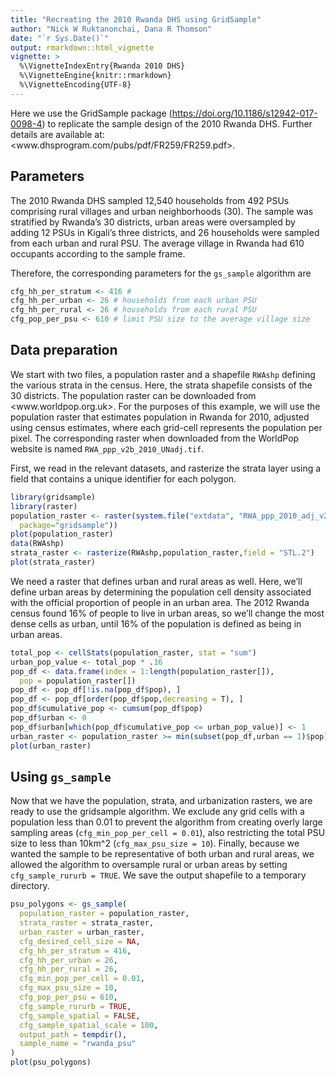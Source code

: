 ---
title: "Recreating the 2010 Rwanda DHS using GridSample"
author: "Nick W Ruktanonchai, Dana R Thomson"
date: "`r Sys.Date()`"
output: rmarkdown::html_vignette
vignette: >
  %\VignetteIndexEntry{Rwanda 2010 DHS}
  %\VignetteEngine{knitr::rmarkdown}
  %\VignetteEncoding{UTF-8}
---

Here we use the GridSample package (<https://doi.org/10.1186/s12942-017-0098-4>) to replicate the sample design of the 2010 Rwanda DHS. Further details are available at: <www.dhsprogram.com/pubs/pdf/FR259/FR259.pdf>.

## Parameters

The 2010 Rwanda DHS sampled 12,540 households from 492 PSUs comprising rural villages and urban neighborhoods (30). The sample was stratified by Rwanda's 30 districts, urban areas were oversampled by adding 12 PSUs in Kigali's three districts, and 26 households were sampled from each urban and rural PSU. The average village in Rwanda had 610 occupants according to the sample frame.

Therefore, the corresponding parameters for the `gs_sample` algorithm are

```{r}
cfg_hh_per_stratum <- 416 #
cfg_hh_per_urban <- 26 # households from each urban PSU
cfg_hh_per_rural <- 26 # households from each rural PSU
cfg_pop_per_psu <- 610 # limit PSU size to the average village size
```

## Data preparation

We start with two files, a population raster and a shapefile `RWAshp` defining the various strata in the census. Here, the strata shapefile  consists of the 30 districts. The population raster can be downloaded from <www.worldpop.org.uk>. For the purposes of this example, we will use the population raster that estimates population in Rwanda for 2010, adjusted using census estimates, where each grid-cell represents the population per pixel. The corresponding raster when downloaded from the WorldPop website is named `RWA_ppp_v2b_2010_UNadj.tif`.

First, we read in the relevant datasets, and rasterize the strata layer using a field that contains a unique identifier for each polygon.

```{r}
library(gridsample)
library(raster)
population_raster <- raster(system.file("extdata", "RWA_ppp_2010_adj_v2.tif",
  package="gridsample"))
plot(population_raster)
data(RWAshp)
strata_raster <- rasterize(RWAshp,population_raster,field = "STL.2")
plot(strata_raster)
```

We need a raster that defines urban and rural areas as well. Here, we'll define urban areas by determining the population cell density associated with the official proportion of people in an urban area. The 2012 Rwanda census found 16% of people to live in urban areas, so we'll change the most dense cells as urban, until 16% of the population is defined as being in urban areas.


```{r}
total_pop <- cellStats(population_raster, stat = "sum")
urban_pop_value <- total_pop * .16
pop_df <- data.frame(index = 1:length(population_raster[]),
  pop = population_raster[])
pop_df <- pop_df[!is.na(pop_df$pop), ]
pop_df <- pop_df[order(pop_df$pop,decreasing = T), ]
pop_df$cumulative_pop <- cumsum(pop_df$pop)
pop_df$urban <- 0
pop_df$urban[which(pop_df$cumulative_pop <= urban_pop_value)] <- 1
urban_raster <- population_raster >= min(subset(pop_df,urban == 1)$pop)
plot(urban_raster)
```

## Using `gs_sample`

Now that we have the population, strata, and urbanization rasters, we are ready to use the gridsample algorithm. We exclude any grid cells with a population less than 0.01 to prevent the algorithm from creating overly large sampling areas (`cfg_min_pop_per_cell = 0.01`), also restricting the total PSU size to less than 10km^2 (`cfg_max_psu_size = 10`). Finally, because we wanted the sample to be representative of both urban and rural areas, we allowed the algorithm to oversample rural or urban areas by setting `cfg_sample_rururb = TRUE`. We save the output shapefile to a temporary directory.

```{r}
psu_polygons <- gs_sample(
  population_raster = population_raster,
  strata_raster = strata_raster,
  urban_raster = urban_raster,
  cfg_desired_cell_size = NA,
  cfg_hh_per_stratum = 416,
  cfg_hh_per_urban = 26,
  cfg_hh_per_rural = 26,
  cfg_min_pop_per_cell = 0.01,
  cfg_max_psu_size = 10,
  cfg_pop_per_psu = 610,
  cfg_sample_rururb = TRUE,
  cfg_sample_spatial = FALSE,
  cfg_sample_spatial_scale = 100,
  output_path = tempdir(),
  sample_name = "rwanda_psu"
)
plot(psu_polygons)
```
